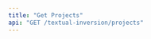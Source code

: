```yaml
---
title: "Get Projects"
api: "GET /textual-inversion/projects"
---
```


<ParamField header="Authorization" type="string" required hidden />
<ParamField header="x-api-key" type="string" required hidden />

### Description
Returns an array of the textual inversion projects

<RequestExample>
```bash cURL
curl -X 'GET' \
  'https://api.mirageml.com/textual-inversion/projects' \
  -H 'accept: application/json' \
  -H 'Authorization: <AUTHORIZATION>' \
  -H 'x-api-key: <API_KEY>'
```
</RequestExample>

<ResponseExample>
```json
[
    {
        "node": {
            "id": "047b6913-fd3d-4b0d-8dca-349f786a40a9",
            "init_word": "bridge",
            "train_iterations": 800,
            "created_at": "2022-09-09T00:47:49.09905+00:00",
            "finetune_job_status": "succeeded",
            "textual_inversion_runsCollection": {
                "edges": [
                    {
                        "node": {
                            "id": "5d5126e7-734b-4906-a6d1-0875929937d4",
                            "width": "512",
                            "height": "512",
                            "prompt": "a photo of a <bridge>",
                            "status": "failed",
                            "created_at": "2022-09-13T05:00:54.236979+00:00",
                            "init_image": true,
                            "num_images": "9",
                            "guidance_scale": 7.5,
                            "prompt_strength": 0.8,
                            "num_inference_steps": "50"
                        },
                    },
                    {
                        "node": {
                            "id": "c74ee401-8ffc-426e-b61c-f6f26afeed46",
                            "width": "512",
                            "height": "512",
                            "prompt": "a photo of a <bridge>",
                            "status": "failed",
                            "created_at": "2022-09-13T04:54:16.277883+00:00",
                            "init_image": true,
                            "num_images": "9",
                            "guidance_scale": 7.5,
                            "prompt_strength": 0.8,
                            "num_inference_steps": "50"
                        },
                    },
                    {
                        "node": {
                            "id": "d3cfa4f0-f1c9-4688-a290-09ce7245092b",
                            "width": "512",
                            "height": "512",
                            "prompt": "a photo of a <bridge>",
                            "status": "succeeded",
                            "created_at": "2022-09-13T16:11:23.17894+00:00",
                            "init_image": true,
                            "num_images": "9",
                            "guidance_scale": 7.5,
                            "prompt_strength": 0.8,
                            "num_inference_steps": "50"
                        },
                    },
                    {
                        "node": {
                            "id": "e6c6deb9-db57-4f8a-82fa-b0a645cb7d43",
                            "width": "512",
                            "height": "512",
                            "prompt": "a photo of <bridge>",
                            "status": "succeeded",
                            "created_at": "2022-10-05T04:45:46.15195+00:00",
                            "init_image": true,
                            "num_images": "9",
                            "guidance_scale": 7.5,
                            "prompt_strength": 0.8,
                            "num_inference_steps": "50"
                        },
                    }
                ],
            }
        },
    }
]
```
</ResponseExample>

